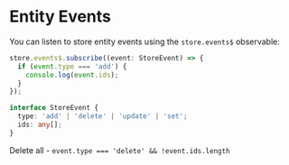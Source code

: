 # Entity Events

You can listen to store entity events using the `store.events$` observable:

```ts
store.events$.subscribe((event: StoreEvent) => {
  if (event.type === 'add') {
    console.log(event.ids);
  }
});

interface StoreEvent {
  type: 'add' | 'delete' | 'update' | 'set';
  ids: any[];
}
```

Delete all - `event.type === 'delete' && !event.ids.length`
